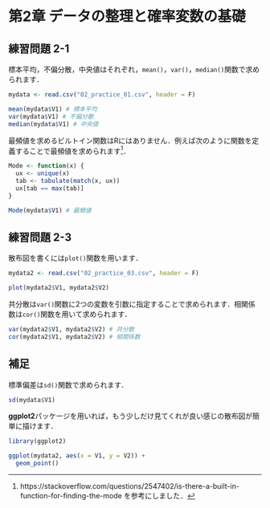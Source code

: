 # 第2章 データの整理と確率変数の基礎 {-#ch2}

## 練習問題 2-1 {-}

標本平均，不偏分散，中央値はそれぞれ，`mean()`，`var()`，`median()`関数で求められます．

```r
mydata <- read.csv("02_practice_01.csv", header = F)

mean(mydata$V1) # 標本平均
var(mydata$V1) # 不偏分散
median(mydata$V1) # 中央値
```

最頻値を求めるビルトイン関数はRにはありません．例えば次のように関数を定義することで最頻値を求められます^[https://stackoverflow.com/questions/2547402/is-there-a-built-in-function-for-finding-the-mode を参考にしました．]．

```r
Mode <- function(x) {
  ux <- unique(x)
  tab <- tabulate(match(x, ux))
  ux[tab == max(tab)]
}

Mode(mydata$V1) # 最頻値
```

## 練習問題 2-3 {-}

散布図を書くには`plot()`関数を用います．

```r
mydata2 <- read.csv("02_practice_03.csv", header = F)

plot(mydata2$V1, mydata2$V2)
```

共分散は`var()`関数に2つの変数を引数に指定することで求められます．相関係数は`cor()`関数を用いて求められます．

```r
var(mydata2$V1, mydata2$V2) # 共分散
cor(mydata2$V1, mydata2$V2) # 相関係数
```

## 補足 {-}

標準偏差は`sd()`関数で求められます．

```r
sd(mydata$V1)
```

**ggplot2**パッケージを用いれば，もう少しだけ見てくれが良い感じの散布図が簡単に描けます．

```r
library(ggplot2)

ggplot(mydata2, aes(x = V1, y = V2)) +
  geom_point()
```

